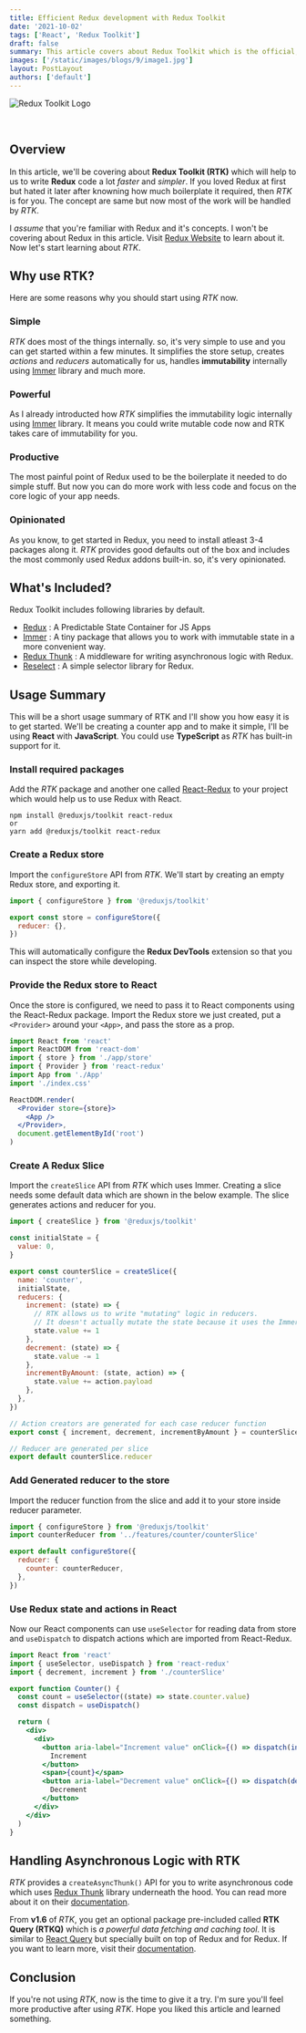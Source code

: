 ```yaml
---
title: Efficient Redux development with Redux Toolkit
date: '2021-10-02'
tags: ['React', 'Redux Toolkit']
draft: false
summary: This article covers about Redux Toolkit which is the official, opinionated, batteries-included toolset for efficient Redux development.
images: ['/static/images/blogs/9/image1.jpg']
layout: PostLayout
authors: ['default']
---
```


![Redux Toolkit Logo](/static/images/blogs/9/image1.jpg)

<br />

<TOCInline toc={props.toc} asDisclosure defaultOpen={false} toHeading={2} />

## Overview

In this article, we'll be covering about **Redux Toolkit (RTK)** which will help to us to write **Redux** code a lot _faster_ and _simpler_.
If you loved Redux at first but hated it later after knowning how much boilerplate it required, then _RTK_ is for you.
The concept are same but now most of the work will be handled by _RTK_.

I _assume_ that you're familiar with Redux and it's concepts. I won't be covering about Redux in this article.
Visit [Redux Website](https://Redux.js.org/) to learn about it. Now let's start learning about _RTK_.

## Why use RTK?

Here are some reasons why you should start using _RTK_ now.

### Simple

_RTK_ does most of the things internally. so, it's very simple to use and you can get started within a few minutes.
It simplifies the store setup, creates _actions_ and _reducers_ automatically for us,
handles **immutability** internally using [Immer](https://immerjs.github.io/immer/) library and much more.

### Powerful

As I already introducted how _RTK_ simplifies the immutability logic internally using [Immer](https://immerjs.github.io/immer/) library.
It means you could write mutable code now and RTK takes care of immutability for you.

### Productive

The most painful point of Redux used to be the boilerplate it needed to do simple stuff.
But now you can do more work with less code and focus on the core logic of your app needs.

### Opinionated

As you know, to get started in Redux, you need to install atleast 3-4 packages along it.
_RTK_ provides good defaults out of the box and includes the most commonly used Redux addons built-in.
so, it's very opinionated.

## What's Included?

Redux Toolkit includes following libraries by default.

- [Redux](https://redux.js.org/) : A Predictable State Container for JS Apps
- [Immer](https://immerjs.github.io/immer/) : A tiny package that allows you to work with immutable state in a more convenient way.
- [Redux Thunk](https://github.com/reduxjs/redux-thunk) : A middleware for writing asynchronous logic with Redux.
- [Reselect](https://github.com/reduxjs/reselect) : A simple selector library for Redux.

## Usage Summary

This will be a short usage summary of RTK and I'll show you how easy it is to get started.
We'll be creating a counter app and to make it simple, I'll be using **React** with **JavaScript**.
You could use **TypeScript** as _RTK_ has built-in support for it.

### Install required packages

Add the _RTK_ package and another one called [React-Redux](https://react-redux.js.org/) to your project which would help us to use Redux with React.

```
npm install @reduxjs/toolkit react-redux
or
yarn add @reduxjs/toolkit react-redux
```

### Create a Redux store

Import the `configureStore` API from _RTK_. We'll start by creating an empty Redux store, and exporting it.

```js
import { configureStore } from '@reduxjs/toolkit'

export const store = configureStore({
  reducer: {},
})
```

This will automatically configure the **Redux DevTools** extension so that you can inspect the store while developing.

### Provide the Redux store to React

Once the store is configured, we need to pass it to React components using the React-Redux package.
Import the Redux store we just created, put a `<Provider>` around your `<App>`, and pass the store as a prop.

```jsx {3,4,9}
import React from 'react'
import ReactDOM from 'react-dom'
import { store } from './app/store'
import { Provider } from 'react-redux'
import App from './App'
import './index.css'

ReactDOM.render(
  <Provider store={store}>
    <App />
  </Provider>,
  document.getElementById('root')
)
```

### Create A Redux Slice

Import the `createSlice` API from _RTK_ which uses Immer. Creating a slice needs some default data which are shown in the below example.
The slice generates actions and reducer for you.

```js
import { createSlice } from '@reduxjs/toolkit'

const initialState = {
  value: 0,
}

export const counterSlice = createSlice({
  name: 'counter',
  initialState,
  reducers: {
    increment: (state) => {
      // RTK allows us to write "mutating" logic in reducers.
      // It doesn't actually mutate the state because it uses the Immer library.
      state.value += 1
    },
    decrement: (state) => {
      state.value -= 1
    },
    incrementByAmount: (state, action) => {
      state.value += action.payload
    },
  },
})

// Action creators are generated for each case reducer function
export const { increment, decrement, incrementByAmount } = counterSlice.actions

// Reducer are generated per slice
export default counterSlice.reducer
```

### Add Generated reducer to the store

Import the reducer function from the slice and add it to your store inside reducer parameter.

```js {2,6}
import { configureStore } from '@reduxjs/toolkit'
import counterReducer from '../features/counter/counterSlice'

export default configureStore({
  reducer: {
    counter: counterReducer,
  },
})
```

### Use Redux state and actions in React

Now our React components can use `useSelector` for reading data from store and `useDispatch` to dispatch actions which are imported from React-Redux.

```jsx
import React from 'react'
import { useSelector, useDispatch } from 'react-redux'
import { decrement, increment } from './counterSlice'

export function Counter() {
  const count = useSelector((state) => state.counter.value)
  const dispatch = useDispatch()

  return (
    <div>
      <div>
        <button aria-label="Increment value" onClick={() => dispatch(increment())}>
          Increment
        </button>
        <span>{count}</span>
        <button aria-label="Decrement value" onClick={() => dispatch(decrement())}>
          Decrement
        </button>
      </div>
    </div>
  )
}
```

## Handling Asynchronous Logic with RTK

_RTK_ provides a `createAsyncThunk()` API for you to write asynchronous code
which uses [Redux Thunk](https://github.com/reduxjs/redux-thunk) library underneath the hood.
You can read more about it on their [documentation](https://redux-toolkit.js.org/api/createAsyncThunk).

From **v1.6** of _RTK_, you get an optional package pre-included called **RTK Query (RTKQ)** which is _a powerful data fetching and caching tool_.
It is similar to [React Query](https://react-query.tanstack.com/) but specially built on top of Redux and for Redux.
If you want to learn more, visit their [documentation](https://redux-toolkit.js.org/rtk-query/overview).

## Conclusion

If you're not using _RTK_, now is the time to give it a try.
I'm sure you'll feel more productive after using _RTK_. Hope you liked this article and learned something.
